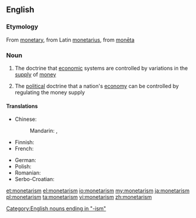 ==English==

{{wikipedia}}

===Etymology===
From [[monetary]], from Latin [[monetarius]], from [[moneta#Latin|monēta]]

===Noun===
{{en-noun|-}}

# {{context|economics|lang=en}} The doctrine that [[economic]] systems are controlled by variations in the [[supply]] of [[money]]
# {{context|economics|lang=en}} The [[political]] doctrine that a nation's [[economy]] can be controlled by regulating the money supply

====Translations====
{{trans-top}}
* Chinese: 
*: Mandarin: {{t|cmn|貨幣主義|sc=Hani}}, {{t|cmn|货币主义|tr=huòbìzhǔyì|sc=Hani}}
* Finnish: {{t|fi|monetarismi}}
* French: {{t+|fr|monétarisme|m}}
{{trans-mid}}
* German: {{t|de|Monetarismus|m}}
* Polish: {{t|pl|monetaryzm|m}}
* Romanian: {{t|ro|monetarism|n}}
* Serbo-Croatian: {{t|sh|monetarizam|m}}
{{trans-bottom}}

[[Category:English nouns ending in "-ism"]]

[[et:monetarism]]
[[el:monetarism]]
[[io:monetarism]]
[[my:monetarism]]
[[ja:monetarism]]
[[pl:monetarism]]
[[ta:monetarism]]
[[vi:monetarism]]
[[zh:monetarism]]